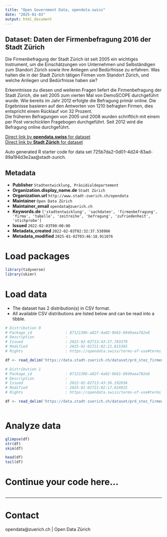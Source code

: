 ```yaml
---
title: "Open Government Data, opendata.swiss"
date: "2025-01-03"
output: html_document
---
```


## Dataset: Daten der Firmenbefragung 2016 der Stadt Zürich

Die Firmenbefragung der Stadt Zürich ist seit 2005 ein wichtiges Instrument, um die Einschätzungen von Unternehmen und Selbständigen zum Standort Zürich sowie ihre Anliegen und Bedürfnisse zu erfahren. Was halten die in der Stadt Zürich tätigen Firmen vom Standort Zürich, und welche Anliegen und Bedürfnisse haben sie? 

Erkenntnisse zu diesen und weiteren Fragen liefert die Firmenbefragung der Stadt Zürich, die seit 2005 zum vierten Mal von DemoSCOPE durchgeführt wurde. Wie bereits im Jahr 2012 erfolgte die Befragung primär online. Die Ergebnisse basieren auf den Antworten von 1210 befragten Firmen, dies entspricht einem Rücklauf von 32 Prozent.  
Die früheren Befragungen von 2005 und 2008 wurden schriftlich mit einem per Post verschickten Fragebogen durchgeführt. Seit 2012 wird die Befragung online durchgeführt.


[Direct link by **opendata.swiss** for dataset](https://opendata.swiss/de/dataset/daten-der-firmenbefragung-2016-der-stadt-zurich)<br>
[Direct link by **Stadt Zürich** for dataset](https://data.stadt-zuerich.ch/dataset/prd_stez_firmenbefragung_2016)

Auto generated R starter code for data set 725b7da2-0d01-4d24-83ad-89a194d3e2aa@stadt-zurich.

## Metadata

- **Publisher** `Stadtentwicklung, Präsidialdepartement`
- **Organization.display_name.de** `Stadt Zürich`
- **Organization.url** `http://www.stadt-zuerich.ch/opendata`
- **Maintainer** `Open Data Zürich`
- **Maintainer_email** `opendata@zuerich.ch`
- **Keywords.de** `['stadtentwicklung', 'sachdaten', 'firmenbefragung', 'firma', 'tabelle', 'zeitreihe', 'befragung', 'zufriedenheit', 'stichprobe']`
- **Issued** `2022-02-03T00:00:00`
- **Metadata_created** `2022-02-03T02:32:37.538986`
- **Metadata_modified** `2025-01-02T03:46:18.911076`


# Load packages

```r

library(tidyverse)
library(skimr)

```

# Load data

-   The dataset has 2 distribution(s) in CSV format.
-   All available CSV distributions are listed below and can be read into a tibble.

```r

# Distribution 0
# Package_id               : 8712130b-a82f-4a02-9b61-6949aea782e8
# Description              : 
# Issued                   : 2022-02-02T13:43:37.783379
# Modified                 : 2025-01-01T21:02:21.815365
# Rights                   : https://opendata.swiss/terms-of-use#terms_open

df <- read_delim('https://data.stadt-zuerich.ch/dataset/prd_stez_firmenbefragung_2016/download/Firmenbefragung_2016.csv')

# Distribution 1
# Package_id               : 8712130b-a82f-4a02-9b61-6949aea782e8
# Description              : 
# Issued                   : 2022-02-02T13:43:36.192656
# Modified                 : 2025-01-01T21:02:17.024925
# Rights                   : https://opendata.swiss/terms-of-use#terms_open

df <- read_delim('https://data.stadt-zuerich.ch/dataset/prd_stez_firmenbefragung_2016/download/codeliste_2016.csv')



```

# Analyze data

```r

glimpse(df)
str(df)
skim(df)

head(df)
tail(df)

```

# Continue your code here...

```r

```

------------------------------------------------------------------------

# Contact

opendata@zuerich.ch | Open Data Zürich
